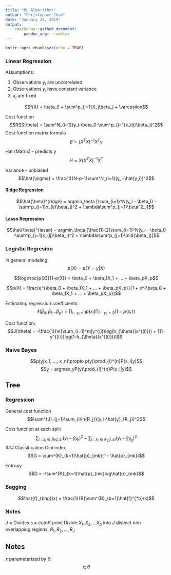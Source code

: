 ```yaml
---
title: "ML Algorithms"
author: "Christopher Chan"
date: "January 23, 2019"
output: 
    rmarkdown::github_document:
        pandoc_arg: --webtex
---
```


```r
knitr::opts_chunk$set(echo = TRUE)
```

### Linear Regression
Assumptions:

1. Observations $y_i$ are uncorrelated
2. Observations $y_i$ have constant variance
3. $x_i$ are fixed

$$f(X) = \beta_0 + \sum^p_{j=1}X_j\beta_j + \varepsilon$$

Cost function
$$RSS(\beta) = \sum^N_{i=1}(y_i-\beta_0-\sum^p_{j=1}x_{ij}\beta_j)^2$$
Cost function matrix formula
$$\hat{\beta} = (X^TX)^{-1}X^Ty$$

Hat (Matrix) - predicts y
$$H = X(X^TX)^{-1}X^T$$

Variance - unbiased 
$$\hat{\sigma} = \frac{1}{N-p-1}\sum^N_{i=1}(y_i-\hat{y_i})^2$$

#### Ridge Regression

$$\hat{\beta}^{ridge} = argmin_\beta [\sum_{i=1}^N(y_i - \beta_0 -\sum^p_{j=1}x_{ij}\beta_j)^2 + \lambda\sum^p_{j=1}\beta^2_j]$$

#### Lasso Regression

$$\hat{\beta}^{lasso} = argmin_\beta [\frac{1}{2}\sum_{i=1}^N(y_i - \beta_0 -\sum^p_{j=1}x_{ij}\beta_j)^2 + \lambda\sum^p_{j=1}\mid{\beta_j}]$$


### Logistic Regresion

In general modeling:
$$p(X) = p(Y=y|X)$$



$$log\frac{p(X)}{1-p(X)} = \beta_0 + \beta_1X_1 + ... + \beta_pX_p$$

$$p(X) = \frac{e^{\beta_0 + \beta_1X_1 + ... + \beta_pX_p}}{1 + e^{\beta_0 + \beta_1X_1 + ... + \beta_pX_p}}$$

Estimating regression coefficients:
$$\ell(\beta_0, \beta_1 ... \beta_p) = \prod_{i:y_i=1}p(x_i) \prod_{i^{'}:y_i^{'}=0} (1-p(x_{i^{'}}))$$

Cost function:
$$J(\theta) = -\frac{1}{m}\sum_{i=1}^m[y^{(i)}log(h_{\theta}(x^{(i)})) + (11-y^{(i)})log(1-h_{\theta}(x^{(i)}))]$$

### Naive Bayes

$$p(y|x_1, ..., x_n)\propto p(y)\prod_{i}^{n}P(x_i|y)$$
$$y = argmax_yP(y)\prod_{i}^{n}P(x_i|y)$$

## Tree

### Regression
General cost function
$$\sum^{J}_{j=1}\sum_{i\in{R_j}}(y_i-\hat{y}_{R_j})^2$$

Cost function at each split
$$\sum_{i: x_i\in{R_1}(j,s)}(y_i-\hat{y}_{R_1})^2 + \sum_{i: x_i\in{R_2}(j,s)}(y_i-\hat{y}_{R_2})^2$$
### Classification
Gini index
$$G = \sum^{K}_{k=1}\hat{p}_{mk}(1 - \hat{p}_{mk})$$

Entropy
$$D = -\sum^{K}_{k=1}\hat{p}_{mk}log\hat{p}_{mk}$$

### Bagging
$$\hat{f}_{bag}(x) = \frac{1}{B}\sum^{B}_{b=1}\hat{f}^{*b}(x)$$

### Notes
$J$ = Divides
$s$ = cutoff point
Divide $X_1, X_2, ... X_p$ into $J$ distinct non-overlapping regions, $R_1, R_2, ..., R_J$




## Notes
$x$ parameterized by $\theta$: $$x;\theta$$
